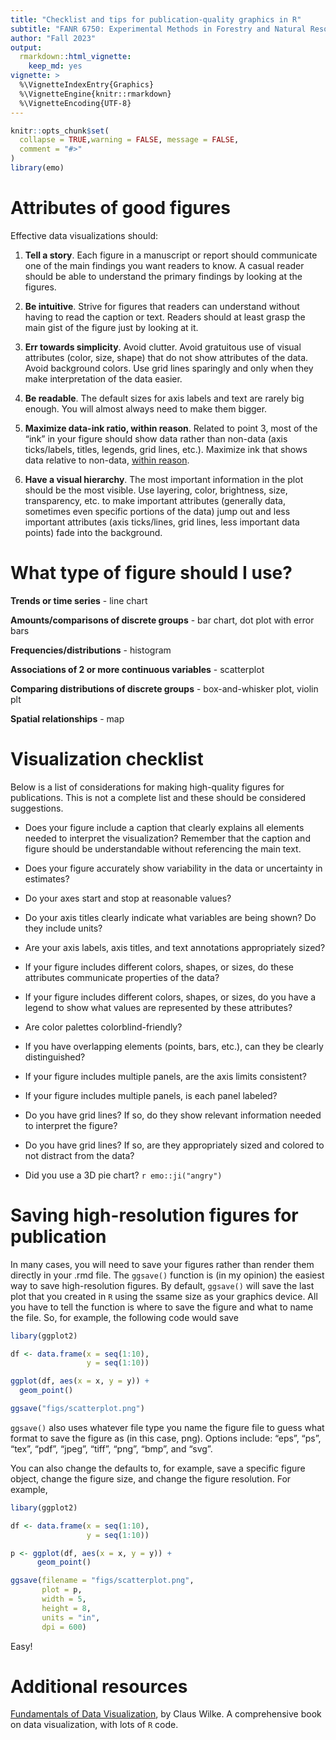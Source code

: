 ```yaml
---
title: "Checklist and tips for publication-quality graphics in R"
subtitle: "FANR 6750: Experimental Methods in Forestry and Natural Resources Research"
author: "Fall 2023"
output: 
  rmarkdown::html_vignette:
    keep_md: yes
vignette: >
  %\VignetteIndexEntry{Graphics}
  %\VignetteEngine{knitr::rmarkdown}
  %\VignetteEncoding{UTF-8}
---
```


```r
knitr::opts_chunk$set(
  collapse = TRUE,warning = FALSE, message = FALSE,
  comment = "#>"
)
library(emo)
```

# Attributes of good figures

Effective data visualizations should:

1) **Tell a story**. Each figure in a manuscript or report should communicate one of the main findings you want readers to know. A casual reader should be able to understand the primary findings by looking at the figures.

2) **Be intuitive**. Strive for figures that readers can understand without having to read the caption or text. Readers should at least grasp the main gist of the figure just by looking at it.

3) **Err towards simplicity**. Avoid clutter. Avoid gratuitous use of visual attributes (color, size, shape) that do not show attributes of the data. Avoid background colors. Use grid lines sparingly and only when they make interpretation of the data easier.

4) **Be readable**. The default sizes for axis labels and text are rarely big enough. You will almost always need to make them bigger.

5) **Maximize data-ink ratio, within reason**. Related to point 3, most of the "ink" in your figure should show data rather than non-data (axis ticks/labels, titles, legends, grid lines, etc.). Maximize ink that shows data relative to non-data, [within reason](https://clauswilke.com/dataviz/balance-data-context.html).

6) **Have a visual hierarchy**. The most important information in the plot should be the most visible. Use layering, color, brightness, size, transparency, etc. to make important attributes (generally data, sometimes even specific portions of the data) jump out and less important attributes (axis ticks/lines, grid lines, less important data points) fade into the background.

# What type of figure should I use?

**Trends or time series** - line chart

**Amounts/comparisons of discrete groups**  - bar chart, dot plot with error bars

**Frequencies/distributions** - histogram

**Associations of 2 or more continuous variables** - scatterplot

**Comparing distributions of discrete groups** - box-and-whisker plot, violin plt

**Spatial relationships** - map

# Visualization checklist

Below is a list of considerations for making high-quality figures for publications. This is not a complete list and these should be considered suggestions. 

- Does your figure include a caption that clearly explains all elements needed to interpret the visualization? Remember that the caption and figure should be understandable without referencing the main text.

- Does your figure accurately show variability in the data or uncertainty in estimates? 

- Do your axes start and stop at reasonable values?

- Do your axis titles clearly indicate what variables are being shown? Do they include units? 

- Are your axis labels, axis titles, and text annotations appropriately sized? 

- If your figure includes different colors, shapes, or sizes, do these attributes communicate properties of the data? 

- If your figure includes different colors, shapes, or sizes, do you have a legend to show what values are represented by these attributes? 

- Are color palettes colorblind-friendly? 

- If you have overlapping elements (points, bars, etc.), can they be clearly distinguished? 

- If your figure includes multiple panels, are the axis limits consistent? 

- If your figure includes multiple panels, is each panel labeled? 

- Do you have grid lines? If so, do they show relevant information needed to interpret the figure? 

- Do you have grid lines? If so, are they appropriately sized and colored to not distract from the data? 

- Did you use a 3D pie chart? `r emo::ji("angry")`

# Saving high-resolution figures for publication

In many cases, you will need to save your figures rather than render them directly in your .rmd file. The `ggsave()` function is (in my opinion) the easiest way to save high-resolution figures. By default, `ggsave()` will save the last plot that you created in `R` using the ssame size as your graphics device. All you have to tell the function is where to save the figure and what to name the file. So, for example, the following code would save 

```r
libary(ggplot2)

df <- data.frame(x = seq(1:10), 
                 y = seq(1:10))

ggplot(df, aes(x = x, y = y)) +
  geom_point()

ggsave("figs/scatterplot.png")
```

`ggsave()` also uses whatever file type you name the figure file to guess what format to save the figure as (in this case, png). Options include: "eps", "ps", "tex", "pdf", "jpeg", "tiff", "png", "bmp", and "svg".

You can also change the defaults to, for example, save a specific figure object, change the figure size, and change the figure resolution. For example,

```r
libary(ggplot2)

df <- data.frame(x = seq(1:10), 
                 y = seq(1:10))

p <- ggplot(df, aes(x = x, y = y)) +
      geom_point()

ggsave(filename = "figs/scatterplot.png",
       plot = p,
       width = 5, 
       height = 8,
       units = "in",
       dpi = 600)
```

Easy!

# Additional resources

[Fundamentals of Data Visualization](https://clauswilke.com/dataviz/), by Claus Wilke. A comprehensive book on data visualization, with lots of `R` code.

